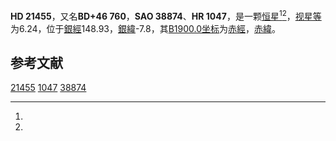 {{Starbox begin
| name = HD 21455
}}
{{Starbox observe
| epoch = [[J2000.0|J2000.0]]
| constell = {{星座名待查}}<ref name=SIMBAD>{{cite web
 | url=http://simbad.u-strasbg.fr/simbad/sim-id?Ident=HR+1047
 | title=Pulsating variable Star
 | publisher=Centre de Données astronomiques de Strasbourg
 | work=SIMBAD
 | accessdate=2012-07-13
 | archive-date=2016-03-19
 | archive-url=https://web.archive.org/web/20160319012006/http://simbad.u-strasbg.fr/simbad/sim-id?Ident=HR+1047
 | dead-url=no
 }}</ref><ref name=DATA>{{cite web
 | url=http://vizier.u-strasbg.fr/viz-bin/VizieR-5?-out.add=.&-source=5050&-corr=PK=HR&-out.max=9999&HR=1047
 | title=VizieR Detailed Page
 | accessdate=2012-07-13
 | archive-date=2019-02-16
 | archive-url=https://web.archive.org/web/20190216101953/http://vizier.u-strasbg.fr/viz-bin/VizieR-5?-out.add=.&-source=5050&-corr=PK=HR&-out.max=9999&HR=1047
 | dead-url=no
 }}</ref>
| 星官 = 
| ra = {{RA|3|29|26.2}}<ref name=SIMBAD /><ref name=DATA />
| dec = {{DEC|+46|56|16}}<ref name=SIMBAD /><ref name=DATA />
| appmag_v = 6.24<ref name=SIMBAD /><ref name=DATA />
}}
{{Starbox character
| class = B7V<ref name=SIMBAD /><ref name=DATA />
| b-v = 0.13<ref name=SIMBAD /><ref name=DATA />
| u-b = -0.25<ref name=SIMBAD /><ref name=DATA />
| r-i = <ref name=SIMBAD /><ref name=DATA />
| variable = 
}}
{{Starbox astrometry
| radial_v = -0.25
| prop_mo_ra = 2
| parallax = 
| p_error = 
}}
{{Starbox catalog
| names =BD+46 760，[[SAO星表|SAO]] 38874，[[HD星表|HD]] 21455，[[HR星表|HR]] 1047}}
{{Starbox reference |Simbad=HR+1047}}
{{Starbox end}}

'''HD 21455'''，又名'''BD+46 760'''，'''SAO 38874'''、'''HR 1047'''，是一颗[[恒星|恒星]]<ref name=SIMBAD /><ref name=DATA />，[[视星等|视星等]]为6.24，位于[[銀道座標系|銀經]]148.93，[[銀道座標系|銀緯]]-7.8，其[[B1900.0|B1900.0]][[坐标|坐标]]为[[赤經|赤經]]{{RA|3|22|27.5}}，[[赤緯|赤緯]]{{DEC|+46|-7.8|31}}。

== 参考文献 ==
{{reflist}}

{{star-stub}}

[[Category:HD和HDE天體|21455]]
[[Category:HR天體|1047]]
[[Category:SAO天體|38874]]